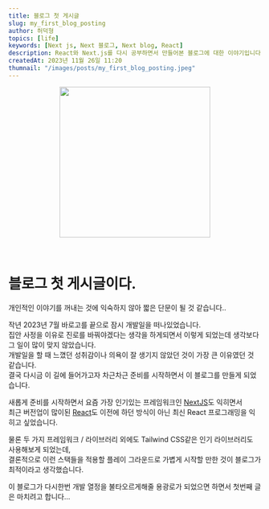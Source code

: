 ```yaml
---
title: 블로그 첫 게시글
slug: my_first_blog_posting
author: 허덕형
topics: [life]
keywords: [Next js, Next 블로그, Next blog, React]
description: React와 Next.js를 다시 공부하면서 만들어본 블로그에 대한 이야기입니다.
createdAt: 2023년 11월 26일 11:20
thumnail: "/images/posts/my_first_blog_posting.jpeg"
---
```


<p align="center">
  <img src="/images/posts/my_first_blog_posting.jpeg" width="300" />
</p>
<br />

# 블로그 첫 게시글이다.

개인적인 이야기를 꺼내는 것에 익숙하지 않아 짧은 단문이 될 것 같습니다..

작년 2023년 7월 바로고를 끝으로 잠시 개발일을 떠나있었습니다.  
집안 사정을 이유로 진로를 바꿔야겠다는 생각을 하게되면서 이렇게 되었는데 생각보다 그 일이 많이 맞지 않았습니다.  
개발일을 할 때 느꼈던 성취감이나 의욕이 잘 생기지 않았던 것이 가장 큰 이유였던 것 같습니다.  
결국 다시금 이 길에 들어가고자 차근차근 준비를 시작하면서 이 블로그를 만들게 되었습니다.

새롭게 준비를 시작하면서 요즘 가장 인기있는 프레임워크인 [NextJS](https://nextjs.org/)도 익히면서  
최근 버전업이 많이된 [React](https://ko.legacy.reactjs.org/)도 이전에 하던 방식이 아닌
최신 React 프로그래밍을 익히고 싶었습니다.

물론 두 가지 프레임워크 / 라이브러리 외에도 Tailwind CSS같은 인기 라이브러리도 사용해보게 되었는데,  
결론적으로 이런 스택들을 적용할 플레이 그라운드로 가볍게 시작할 만한 것이 블로그가 최적이라고 생각했습니다.

이 블로그가 다시한번 개발 열정을 불타오르게해줄 용광로가 되었으면 하면서 첫번째 글은 마치려고 합니다...
